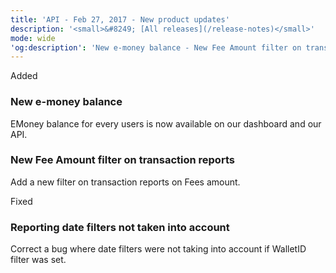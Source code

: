 ```yaml
---
title: 'API - Feb 27, 2017 - New product updates'  
description: '<small>&#8249; [All releases](/release-notes)</small>'  
mode: wide  
'og:description': 'New e-money balance - New Fee Amount filter on transaction reports - Reporting date filters not taken into account'  
---
```

  
  <div class="pill pill-green">Added</div> 
  
### New e-money balance  

EMoney balance for every users is now available on our dashboard and our API. 
  
### New Fee Amount filter on transaction reports  

Add a new filter on transaction reports on Fees amount.  
  <div class="pill pill-orange">Fixed</div> 
  
### Reporting date filters not taken into account  

Correct a bug where date filters were not taking into account if WalletID filter was set.